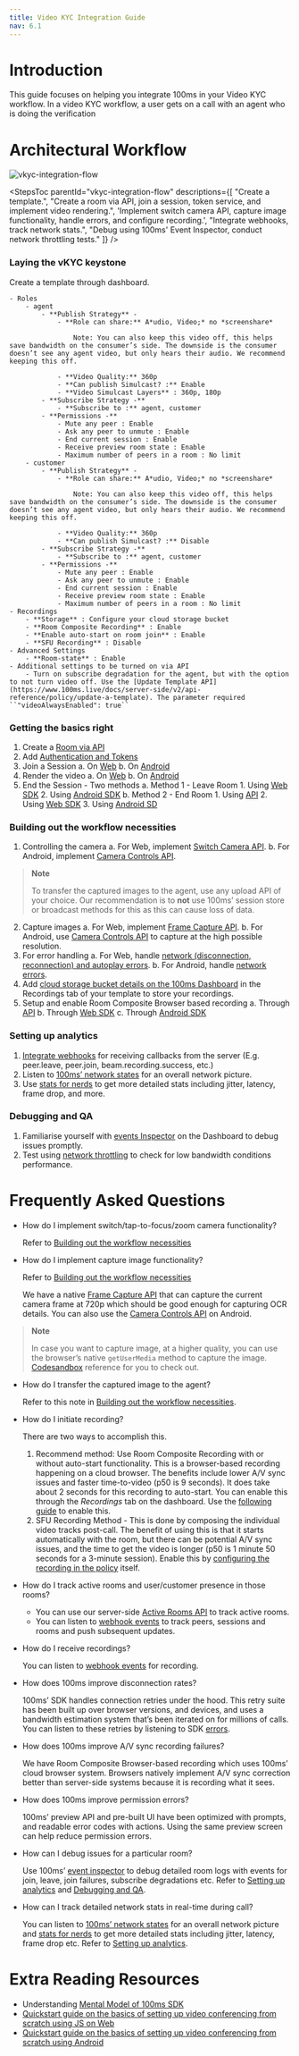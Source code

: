 ```yaml
---
title: Video KYC Integration Guide
nav: 6.1
---
```


# Introduction

This guide focuses on helping you integrate 100ms in your Video KYC workflow. In a video KYC workflow, a user gets on a call with an agent who is doing the verification

# Architectural Workflow

![vkyc-integration-flow](/docs/v2/vkyc-integration-doc-architecture.png)

<StepsToc
    parentId="vkyc-integration-flow"
    descriptions={[
        "Create a template.",
        "Create a room via API, join a session, token service, and implement video rendering.",
        'Implement switch camera API, capture image functionality, handle errors, and configure recording.',
        "Integrate webhooks, track network stats.",
        "Debug using 100ms' Event Inspector, conduct network throttling tests."
    ]}
/>

<StepsContainer id="vkyc-integration-flow">

### Laying the vKYC keystone

Create a template through dashboard.

```
- Roles
    - agent
        - **Publish Strategy** -
            - **Role can share:** A*udio, Video;* no *screenshare*
                
                Note: You can also keep this video off, this helps save bandwidth on the consumer’s side. The downside is the consumer doesn’t see any agent video, but only hears their audio. We recommend keeping this off.
                
            - **Video Quality:** 360p
            - **Can publish Simulcast? :** Enable
            - **Video Simulcast Layers** : 360p, 180p
        - **Subscribe Strategy -**
            - **Subscribe to :** agent, customer
        - **Permissions -**
            - Mute any peer : Enable
            - Ask any peer to unmute : Enable
            - End current session : Enable
            - Receive preview room state : Enable
            - Maximum number of peers in a room : No limit
    - customer
        - **Publish Strategy** -
            - **Role can share:** A*udio, Video;* no *screenshare*
                
                Note: You can also keep this video off, this helps save bandwidth on the consumer’s side. The downside is the consumer doesn’t see any agent video, but only hears their audio. We recommend keeping this off.
                
            - **Video Quality:** 360p
            - **Can publish Simulcast? :** Disable
        - **Subscribe Strategy -**
            - **Subscribe to :** agent, customer
        - **Permissions -**
            - Mute any peer : Enable
            - Ask any peer to unmute : Enable
            - End current session : Enable
            - Receive preview room state : Enable
            - Maximum number of peers in a room : No limit
- Recordings
    - **Storage** : Configure your cloud storage bucket
    - **Room Composite Recording** : Enable
    - **Enable auto-start on room join** : Enable
    - **SFU Recording** : Disable
- Advanced Settings
    - **Room-state** : Enable
- Additional settings to be turned on via API
    - Turn on subscribe degradation for the agent, but with the option to not turn video off. Use the [Update Template API](https://www.100ms.live/docs/server-side/v2/api-reference/policy/update-a-template). The parameter required ``"videoAlwaysEnabled": true``
```

### Getting the basics right
1. Create a [Room via API](https://www.100ms.live/docs/server-side/v2/api-reference/Rooms/create-via-api)
2. Add [Authentication and Tokens](https://www.100ms.live/docs/get-started/v2/get-started/security-and-tokens#code-sample-generate-management-token)
3.  Join a Session
    a. On [Web](https://www.100ms.live/docs/javascript/v2/how-to-guides/set-up-video-conferencing/join)
    b. On [Android](https://www.100ms.live/docs/android/v2/how-to-guides/set-up-video-conferencing/join)
4. Render the video
    a. On [Web](https://www.100ms.live/docs/javascript/v2/how-to-guides/set-up-video-conferencing/render-video/overview)
    b. On [Android](https://www.100ms.live/docs/android/v2/how-to-guides/set-up-video-conferencing/render-video/render-video)
5. End the Session - Two methods
    a. Method 1 - Leave Room
        1. Using [Web SDK](https://www.100ms.live/docs/javascript/v2/how-to-guides/set-up-video-conferencing/join#leaving-a-room)
        2. Using [Android SDK](https://www.100ms.live/docs/android/v2/how-to-guides/set-up-video-conferencing/leave)
    b. Method 2 - End Room
        1. Using [API](https://www.100ms.live/docs/server-side/v2/api-reference/active-rooms/end-active-room)
        2. Using [Web SDK](https://www.100ms.live/docs/javascript/v2/how-to-guides/control-remote-peers/end-room)
        3. Using [Android SD](https://www.100ms.live/docs/android/v2/how-to-guides/interact-with-room/room/end-room)

### Building out the workflow necessities
1. Controlling the camera
    a. For Web, implement [Switch Camera API](https://www.100ms.live/docs/javascript/v2/how-to-guides/set-up-video-conferencing/device-change#switch-camera).
    b. For Android, implement [Camera Controls API](https://www.100ms.live/docs/android/v2/how-to-guides/configure-your-device/camera/camera-controls).   
 >   **Note**
 > 
 >   To transfer the captured images to the agent, use any upload API of your choice. Our recommendation is to **not** use 100ms’ session store or broadcast methods for this as this can cause loss of data.
    
2. Capture images
    a. For Web, implement [Frame Capture API](https://app.eraser.io/8b4edacb6f2c4595bc87e54554da8b43#94dd28b552b4450e93bdec664ae8f3b8).
    b. For Android, use [Camera Controls API](https://www.100ms.live/docs/android/v2/how-to-guides/configure-your-device/camera/camera-controls) to capture at the high possible resolution.
3. For error handling
    a. For Web, handle [network (disconnection, reconnection) and autoplay errors](https://www.100ms.live/docs/javascript/v2/how-to-guides/debugging/error-handling).
    b. For Android, handle [network errors](https://www.100ms.live/docs/android/v2/how-to-guides/debugging/error-handling).
4. Add [cloud storage bucket details on the 100ms Dashboard](https://www.100ms.live/docs/get-started/v2/get-started/features/recordings#configure-recording-storage-with-100ms-dashboard) in the Recordings tab of your template to store your recordings.
5. Setup and enable Room Composite Browser based recording
    a. Through [API](https://www.100ms.live/docs/server-side/v2/how-to-guides/recordings/overview) 
    b. Through [Web SDK](https://www.100ms.live/docs/javascript/v2/how-to-guides/record-and-live-stream/rtmp-recording) 
    c. Through [Android SDK](https://www.100ms.live/docs/android/v2/how-to-guides/record-and-live-stream/rtmp-recording#starting-streaming-recording)

### Setting up analytics
1. [Integrate webhooks](https://www.100ms.live/docs/server-side/v2/how-to-guides/configure-webhooks/overview) for receiving callbacks from the server (E.g. peer.leave, peer.join, beam.recording.success, etc.)
2. Listen to [100ms’ network states](https://www.100ms.live/docs/javascript/v2/how-to-guides/measure-network-quality-and-performance/connection-quality) for an overall network picture.
3. Use [stats for nerds](https://www.100ms.live/docs/javascript/v2/how-to-guides/measure-network-quality-and-performance/stats) to get more detailed stats including jitter, latency, frame drop, and more.


### Debugging and QA
1. Familiarise yourself with [events Inspector](https://dashboard.100ms.live/events-inspector) on the Dashboard to debug issues promptly.
2. Test using [network throttling](https://techjourneyman.com/blog/throttle-your-network-macos/) to check for low bandwidth conditions performance.

</StepsContainer>

# Frequently Asked Questions

- How do I implement switch/tap-to-focus/zoom camera functionality?
    
    Refer to [Building out the workflow necessities](#buildingouttheworkflownecessities) 
    
- How do I implement capture image functionality?
    
    Refer to [Building out the workflow necessities](#buildingouttheworkflownecessities) 
    
    We have a native [Frame Capture API](https://www.100ms.live/docs/javascript/v2/how-to-guides/record-and-live-stream/frame-capture) that can capture the current camera frame at 720p which should be good enough for capturing OCR details. You can also use the [Camera Controls API](https://www.100ms.live/docs/android/v2/how-to-guides/configure-your-device/camera/camera-controls) on Android.
    
 >   **Note**
 >
 >   In case you want to capture image, at a higher quality, you can use the browser’s native `getUserMedia` method to capture the image. [Codesandbox](https://codesandbox.io/s/kind-dubinsky-3h9wrg?file=/src/App.js) reference for you to check out.
    

- How do I transfer the captured image to the agent?
    
    Refer to this note in [Building out the workflow necessities](#buildingouttheworkflownecessities).
    
- How do I initiate recording?
    
    There are two ways to accomplish this.
    
    1. Recommend method: Use Room Composite Recording with or without auto-start functionality. This is a browser-based recording happening on a cloud browser. The benefits include lower A/V sync issues and faster time-to-video (p50 is 9 seconds). It does take about 2 seconds for this recording to auto-start. You can enable this through the *Recordings* tab on the dashboard. Use the [following guide](https://www.100ms.live/docs/server-side/v2/how-to-guides/recordings/overview#start-recording-with-api) to enable this.
    2. SFU Recording Method - This is done by composing the individual video tracks post-call. The benefit of using this is that it starts automatically with the room, but there can be potential A/V sync issues, and the time to get the video is longer (p50 is 1 minute 50 seconds for a 3-minute session). Enable this by [configuring the recording in the policy](https://www.100ms.live/docs/server-side/v2/api-reference/Rooms/create-via-api) itself.

- How do I track active rooms and user/customer presence in those rooms?
    - You can use our server-side [Active Rooms API](https://www.100ms.live/docs/server-side/v2/api-reference/active-rooms/overview) to track active rooms.
    - You can listen to [webhook events](https://www.100ms.live/docs/server-side/v2/how-to-guides/configure-webhooks/overview#introduction) to track peers, sessions and rooms and push subsequent updates.

- How do I receive recordings?
    
    You can listen to [webhook events](https://www.100ms.live/docs/server-side/v2/how-to-guides/configure-webhooks/webhook) for recording.
    
- How does 100ms improve disconnection rates?
    
    100ms’ SDK handles connection retries under the hood. This retry suite has been built up over browser versions, and devices, and uses a bandwidth estimation system that’s been iterated on for millions of calls. You can listen to these retries by listening to SDK [errors](https://www.100ms.live/docs/javascript/v2/how-to-guides/debugging/error-handling).
    
- How does 100ms improve A/V sync recording failures?
    
    We have Room Composite Browser-based recording which uses 100ms’ cloud browser system. Browsers natively implement A/V sync correction better than server-side systems because it is recording what it sees.
    
- How does 100ms improve permission errors?
    
    100ms’ preview API and pre-built UI have been optimized with prompts, and readable error codes with actions. Using the same preview screen can help reduce permission errors.
    
- How can I debug issues for a particular room?
    
    Use 100ms’ [event inspector](https://dashboard.100ms.live/events-inspector) to debug detailed room logs with events for join, leave, join failures, subscribe degradations etc. Refer to [Setting up analytics](https://www.notion.so/Setting-up-analytics-8bf6043696f34ddba1740fc4a0bd17f9?pvs=21) and [Debugging and QA](https://www.notion.so/Debugging-and-QA-e3894432435b4888923e8eedecd84df6?pvs=21).
    
- How can I track detailed network stats in real-time during call?
    
    You can listen to [100ms’ network states](https://www.100ms.live/docs/javascript/v2/how-to-guides/measure-network-quality-and-performance/connection-quality) for an overall network picture and [stats for nerds](https://www.100ms.live/docs/javascript/v2/how-to-guides/measure-network-quality-and-performance/stats) to get more detailed stats including jitter, latency, frame drop etc. Refer to [Setting up analytics](https://www.notion.so/Setting-up-analytics-8bf6043696f34ddba1740fc4a0bd17f9?pvs=21).


# Extra Reading Resources

- Understanding [Mental Model of 100ms SDK](https://www.100ms.live/docs/javascript/v2/quickstart/mental-model)
- [Quickstart guide on the basics of setting up video conferencing from scratch using JS on Web](https://www.100ms.live/docs/javascript/v2/how-to-guides/install-the-sdk/integration)
- [Quickstart guide on the basics of setting up video conferencing from scratch using Android](https://www.100ms.live/docs/android/v2/quickstart/quickstart)